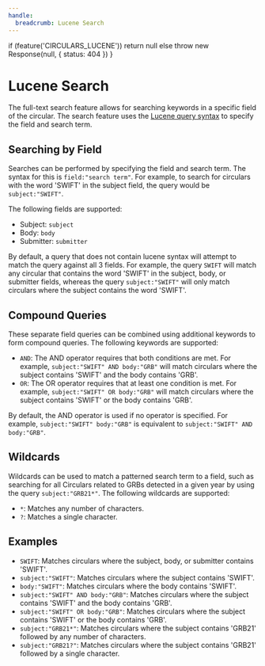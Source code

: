 ```yaml
---
handle:
  breadcrumb: Lucene Search
---
```



  if (feature('CIRCULARS_LUCENE')) return null
  else throw new Response(null, { status: 404 })
}

# Lucene Search

The full-text search feature allows for searching keywords in a specific field of the circular. The search feature uses the [Lucene query syntax](https://lucene.apache.org/core/2_9_4/queryparsersyntax.html) to specify the field and search term. 

## Searching by Field

Searches can be performed by specifying the field and search term. The syntax for this is `field:"search term"`. For example, to search for circulars with the word 'SWIFT' in the subject field, the query would be `subject:"SWIFT"`.

The following fields are supported:

- Subject: `subject`
- Body: `body`
- Submitter: `submitter`

By default, a query that does not contain lucene syntax will attempt to match the query against all 3 fields. For example, the query `SWIFT` will match any circular that contains the word 'SWIFT' in the subject, body, or submitter fields, whereas the query `subject:"SWIFT"` will only match circulars where the subject contains the word 'SWIFT'.

## Compound Queries

These separate field queries can be combined using additional keywords to form compound queries. The following keywords are supported:

- `AND`: The AND operator requires that both conditions are met. For example, `subject:"SWIFT" AND body:"GRB"` will match circulars where the subject contains 'SWIFT' and the body contains 'GRB'.
- `OR`: The OR operator requires that at least one condition is met. For example, `subject:"SWIFT" OR body:"GRB"` will match circulars where the subject contains 'SWIFT' or the body contains 'GRB'.

By default, the AND operator is used if no operator is specified. For example, `subject:"SWIFT" body:"GRB"` is equivalent to `subject:"SWIFT" AND body:"GRB"`.

## Wildcards

Wildcards can be used to match a patterned search term to a field, such as searching for all Circulars related to GRBs detected in a given year by using the query `subject:"GRB21*"`. The following wildcards are supported:

- `*`: Matches any number of characters.
- `?`: Matches a single character.

## Examples

- `SWIFT`: Matches circulars where the subject, body, or submitter contains 'SWIFT'.
- `subject:"SWIFT"`: Matches circulars where the subject contains 'SWIFT'.
- `body:"SWIFT"`: Matches circulars where the body contains 'SWIFT'.
- `subject:"SWIFT" AND body:"GRB"`: Matches circulars where the subject contains 'SWIFT' and the body contains 'GRB'.
- `subject:"SWIFT" OR body:"GRB"`: Matches circulars where the subject contains 'SWIFT' or the body contains 'GRB'.
- `subject:"GRB21*"`: Matches circulars where the subject contains 'GRB21' followed by any number of characters.
- `subject:"GRB21?"`: Matches circulars where the subject contains 'GRB21' followed by a single character.


